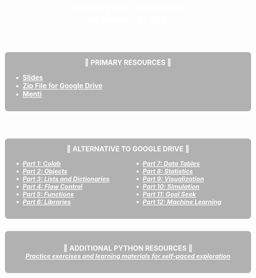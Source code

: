 <style>
body {
  background-image: url('mcnair.jpg');
  background-repeat: no-repeat;
  background-position: center;
  background-size: cover;
  background-attachment: fixed;
  color: white;
  font-weight: bold;
  font-size: 1.4em;
}

h1 {
  color: white;
  font-weight: bold;
  font-size: 1.4em;
  text-align: center;
}

a {
  color: white !important;
  font-weight: bold;
}

.two-columns {
  display: grid;
  grid-template-columns: 1fr 1fr;
  gap: 20px;
}

.two-columns li {
  font-size: 0.9em;
  font-style: italic;
}
</style>

# JGSB Python Workshop<br>September 6, 2025
<br>
<div style="margin-top: 40px; padding: 20px; background-color: rgba(0,0,0,0.3); border-radius: 10px;">
<div style="text-align: center;">🐍 PRIMARY RESOURCES 🐍<br></div>

- <a href="slides.html" target="_blank">Slides</a>
- <a href="" target="_blank">Zip File for Google Drive</a>
- <a href="https://www.menti.com/alsxwze6wshx" target="_blank">Menti</a>

</div>

<br>


<div style="margin-top: 40px; padding: 20px; background-color: rgba(0,0,0,0.3); border-radius: 10px;">
<div style="text-align: center;">🐍 ALTERNATIVE TO GOOGLE DRIVE 🐍<br></div>

::: {.two-columns}
<div>

- <a href="https://colab.research.google.com/github/kerryback/workshop/blob/main/notebooks/part1_colab.ipynb" target="_blank">Part 1: Colab</a>
- <a href="https://colab.research.google.com/github/kerryback/workshop/blob/main/notebooks/part2_objects.ipynb" target="_blank">Part 2: Objects</a>
- <a href="https://colab.research.google.com/github/kerryback/workshop/blob/main/notebooks/part3_lists_dictionaries.ipynb" target="_blank">Part 3: Lists and Dictionaries</a>
- <a href="https://colab.research.google.com/github/kerryback/workshop/blob/main/notebooks/part4_flow_control.ipynb" target="_blank">Part 4: Flow Control</a>
- <a href="https://colab.research.google.com/github/kerryback/workshop/blob/main/notebooks/part5_functions.ipynb" target="_blank">Part 5: Functions</a>
- <a href="https://colab.research.google.com/github/kerryback/workshop/blob/main/notebooks/part6_libraries.ipynb" target="_blank">Part 6: Libraries</a>

</div>
<div>

- <a href="https://colab.research.google.com/github/kerryback/workshop/blob/main/notebooks/part7_data_tables.ipynb" target="_blank">Part 7: Data Tables</a>
- <a href="https://colab.research.google.com/github/kerryback/workshop/blob/main/notebooks/part8_statistics.ipynb" target="_blank">Part 8: Statistics</a>
- <a href="https://colab.research.google.com/github/kerryback/workshop/blob/main/notebooks/part9_visualization.ipynb" target="_blank">Part 9: Visualization</a>
- <a href="https://colab.research.google.com/github/kerryback/workshop/blob/main/notebooks/part10_simulation.ipynb" target="_blank">Part 10: Simulation</a>
- <a href="https://colab.research.google.com/github/kerryback/workshop/blob/main/notebooks/part11_goal_seek.ipynb" target="_blank">Part 11: Goal Seek</a>
- <a href="https://colab.research.google.com/github/kerryback/workshop/blob/main/notebooks/part12_machine_learning.ipynb" target="_blank">Part 12: Machine Learning</a>

</div>

:::
</div>

<div style="text-align: center; margin-top: 40px; padding: 20px; background-color: rgba(0,0,0,0.3); border-radius: 10px;">
🐍 ADDITIONAL PYTHON RESOURCES 🐍<br>
<span style="font-size: 0.9em; font-style: italic;"><a href="resources.html" target="_blank">Practice exercises and learning materials for self-paced exploration</a></span>
</div>



